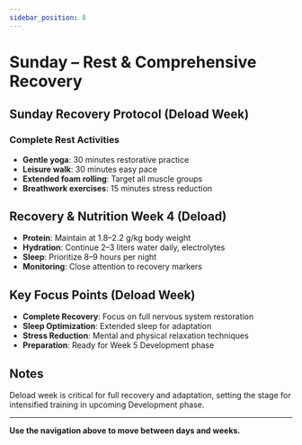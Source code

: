 ```yaml
---
sidebar_position: 8
---
```



<WorkoutNav weekNumber={4} />

# Sunday – Rest & Comprehensive Recovery

## Sunday Recovery Protocol (Deload Week)

### Complete Rest Activities
- **Gentle yoga**: 30 minutes restorative practice
- **Leisure walk**: 30 minutes easy pace
- **Extended foam rolling**: Target all muscle groups
- **Breathwork exercises**: 15 minutes stress reduction

## Recovery & Nutrition Week 4 (Deload)
- **Protein**: Maintain at 1.8–2.2 g/kg body weight
- **Hydration**: Continue 2–3 liters water daily, electrolytes
- **Sleep**: Prioritize 8–9 hours per night
- **Monitoring**: Close attention to recovery markers

## Key Focus Points (Deload Week)

- **Complete Recovery**: Focus on full nervous system restoration
- **Sleep Optimization**: Extended sleep for adaptation
- **Stress Reduction**: Mental and physical relaxation techniques
- **Preparation**: Ready for Week 5 Development phase

## Notes

Deload week is critical for full recovery and adaptation, setting the stage for intensified training in upcoming Development phase.

---

**Use the navigation above to move between days and weeks.**
